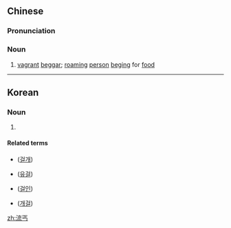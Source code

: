 ==Chinese==
{{zh-forms|alt=流匄}}

===Pronunciation===
{{zh-pron
|m=liúgài
|c=lau4 koi3
|cat=n
}}

===Noun===
{{zh-noun}}

# [[vagrant]] [[beggar]]; [[roaming]] [[person]] [[beg]]ing for [[food]]

----

==Korean==
{{ko-hanjatab|流|丐}}

===Noun===
{{ko-noun|rv=yu-gae|hangeul=유개}}

# {{hanja form of|유개|beggar}}

====Related terms====
* {{l|ko|乞丐}} ([[걸개]])
* {{l|ko|流乞}} ([[유걸]])
* {{l|ko|乞人}} ([[걸인]])
* {{l|ko|丐乞}} ([[개걸]])

[[zh:流丐]]
